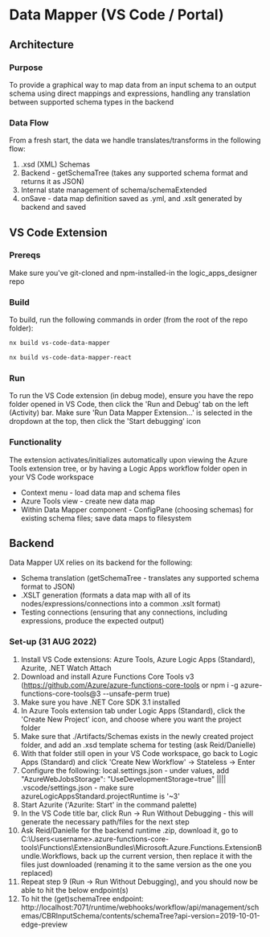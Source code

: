 
<Meta title="Docs/Data Mapper" />

# Data Mapper (VS Code / Portal)

## Architecture

### Purpose

To provide a graphical way to map data from an input schema to an output schema using direct mappings and expressions, handling any translation between supported schema types in the backend

### Data Flow

From a fresh start, the data we handle translates/transforms in the following flow:

1. .xsd (XML) Schemas
2. Backend - getSchemaTree (takes any supported schema format and returns it as JSON)
3. Internal state management of schema/schemaExtended
4. onSave - data map definition saved as .yml, and .xslt generated by backend and saved

## VS Code Extension

### Prereqs

Make sure you've git-cloned and npm-installed-in the logic_apps_designer repo

### Build

To build, run the following commands in order (from the root of the repo folder):

```bash
nx build vs-code-data-mapper
```

```bash
nx build vs-code-data-mapper-react
```

### Run

To run the VS Code extension (in debug mode), ensure you have the repo folder opened in VS Code,
then click the 'Run and Debug' tab on the left (Activity) bar. Make sure 'Run Data Mapper Extension...'
is selected in the dropdown at the top, then click the 'Start debugging' icon

### Functionality

The extension activates/initializes automatically upon viewing the Azure Tools extension tree, or by having a Logic Apps workflow folder open in your VS Code workspace

- Context menu - load data map and schema files
- Azure Tools view - create new data map
- Within Data Mapper component - ConfigPane (choosing schemas) for existing schema files; save data maps to filesystem

## Backend

Data Mapper UX relies on its backend for the following:

- Schema translation (getSchemaTree - translates any supported schema format to JSON)
- .XSLT generation (formats a data map with all of its nodes/expressions/connections into a common .xslt format)
- Testing connections (ensuring that any connections, including expressions, produce the expected output)

### Set-up (31 AUG 2022)

1. Install VS Code extensions: Azure Tools, Azure Logic Apps (Standard), Azurite, .NET Watch Attach
2. Download and install Azure Functions Core Tools v3 (https://github.com/Azure/azure-functions-core-tools or npm i -g azure-functions-core-tools@3 --unsafe-perm true)
3. Make sure you have .NET Core SDK 3.1 installed
4. In Azure Tools extension tab under Logic Apps (Standard), click the 'Create New Project' icon, and choose where you want the project folder
5. Make sure that ./Artifacts/Schemas exists in the newly created project folder, and add an .xsd template schema for testing (ask Reid/Danielle)
6. With that folder still open in your VS Code workspace, go back to Logic Apps (Standard) and click 'Create New Workflow' -> Stateless -> Enter
7. Configure the following: local.settings.json - under values, add "AzureWebJobsStorage": "UseDevelopmentStorage=true" |||| .vscode/settings.json - make sure azureLogicAppsStandard.projectRuntime is '~3'
8. Start Azurite ('Azurite: Start' in the command palette)
9. In the VS Code title bar, click Run -> Run Without Debugging - this will generate the necessary path/files for the next step
10. Ask Reid/Danielle for the backend runtime .zip, download it, go to C:\Users\<username>\.azure-functions-core-tools\Functions\ExtensionBundles\Microsoft.Azure.Functions.ExtensionBundle.Workflows,
    back up the current version, then replace it with the files just downloaded (renaming it to the same version as the one you replaced)
11. Repeat step 9 (Run -> Run Without Debugging), and you should now be able to hit the below endpoint(s)
12. To hit the (get)schemaTree endpoint: http://localhost:7071/runtime/webhooks/workflow/api/management/schemas/CBRInputSchema/contents/schemaTree?api-version=2019-10-01-edge-preview
